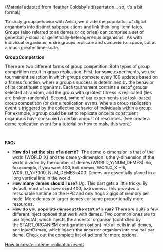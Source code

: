 <div>
<p>(Material adapted from Heather Goldsby's dissertation... so, it's a bit formal.)</p>
<p>To study group behavior with Avida, we divide the population of digital organisms into distinct subpopulations and link their long-term fates. Groups (also referred to as demes or colonies) can comprise a set of genetically-clonal or genetically-heterogeneous organisms.  As with individual organisms, entire groups replicate and compete for space, but at a much greater time-scale.</p>
<p><strong>Group Competition</strong></p>
<p>There are two different forms of group competition. Both types of group competition result in group replication. First, for some experiments, we use tournament selection in which groups compete every 100 updates based on a fitness function, where a group's success is determined by the behavior of its constituent organisms. Each tournament contains a set of groups selected at random, and the group with greatest fitness is replicated (ties are broken randomly). Second, some of our experiments use task-based group competition (or deme replication event), where a group replication event is triggered by the collective behavior of individuals within a group. For example, a group could be set to replicate once its constituent organisms have consumed a certain amount of resources. (See create a deme replication event for a tutorial on how to make this work.)</p>
<p>&nbsp;</p>
<p><strong>FAQ:</strong></p>
</div>
<ul>
<li><strong>How do I set the size of a deme?</strong>  The deme x-dimension is that of the world (WORLD_X) and the deme y-dimension is the y-dimension of the world divided by the number of demes (WORLD_Y/NUM_DEMES). So, for example, if you want 400, 5x5 demes, WORLD_X = 5, WORLD_Y=2000, NUM_DEMES=400. Demes are essentially placed in a long vertical line in the world. </li>
<li><strong>How many demes should I use?</strong> Ug. This part gets a little tricky. By default, most of us have used 400, 5x5 demes. This provides a reasonable runtime on the HPC and only hogs 2 gigs of memory per node. More demes or larger demes consume proportionally more resources. </li>
<li><strong>How do you populate demes at the start of a run?</strong> There are quite a few different inject options that work with demes. Two common ones are to use InjectAll, which injects the ancestor organism (controlled by the START_ORGANISM configuration option) into all cells in all demes, and InjectDemes, which injects the ancestor organism into one cell per deme. Check out the complete list of actions for more options. </li>
</ul>

[[How to create a deme replication event]]
